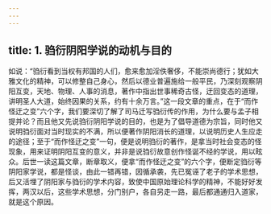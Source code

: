 ```yaml
---
---
---
```

title: 1. 驺衍阴阳学说的动机与目的
---




如说：“驺衍看到当权有邦国的人们，愈来愈加淫佚奢侈，不能崇尚德行；犹如大雅文化的精神，可以修整自己身心，然后以德业普遍施给一般平民，乃深刻观察阴阳互变，天地、物理、人事的消息，著作中指出世事稀奇古怪，迂回变态的道理，讲明圣人大道，始终因果的关系，约有十余万言。”这一段文章的重点，在于“而作怪迂之变”六个字，我们要深切了解了司马迁写驺衍传的作用，为什么要与孟子相提并论？而且他又先说驺衍阴阳学说的目的，也是为了倡导道德为宗旨，同时他又说明驺衍面对当时现实的不满，所以便著作阴阳消长的道理，以说明历史人生应走的途径；至于“而作怪迂之变”一句，便是说明驺衍的著作，是拿当时社会变态的怪现象，用来证明阴阳互变的意义，并非是说驺衍故意创作怪诞不经的学说，用以眩众。后世一读这篇文章，断章取义，便拿“而作怪迂之变”的六个字，便断定驺衍等阴阳家学说，都是怪谈，由此一错再错，因循承袭，先已冤诬了老子的学术思想，后又活埋了阴阳家与驺衍的学术内容，致使中国原始理论科学的精神，不能好好发挥，两汉以后，这些学术思想，分门别户，各自另走一路，最后都通通归入道家，就是这个原因。
